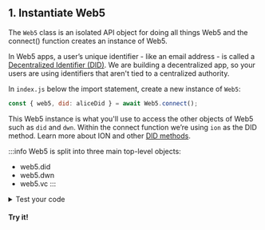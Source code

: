<section class="docs-section">

## 1. Instantiate Web5

The `Web5` class is an isolated API object for doing all things Web5 and the connect() function creates an instance of Web5.

In Web5 apps, a user’s unique identifier - like an email address - is called a [Decentralized Identifier (DID)](/docs/web5/learn/decentralized-identifiers).
We are building a decentralized app, so your users are using identifiers that aren't tied to a centralized authority.

In `index.js` below the import statement, create a new instance of `Web5`:
```js
const { web5, did: aliceDid } = await Web5.connect();
```

This Web5 instance is what you'll use to access the other objects of Web5 such as `did` and `dwn`. Within the connect function we’re using `ion` as the DID method. Learn more about ION and other [DID methods](/docs/web5/learn/decentralized-identifiers#methods).

:::info
Web5 is split into three main top-level objects:
- web5.did
- web5.dwn
- web5.vc
:::

<details>
  <summary>Test your code</summary>
  <p>

  Wanna see the DID you just created? In <code>index.js</code>, add the following line and save your file:
  ```js
  console.log(aliceDid);
  ```

  Then from your CLI, run:
  ```bash
  node index.js
  ```

  You'll see the newly created DID.
  </p>
</details>

#### Try it!

</section>
